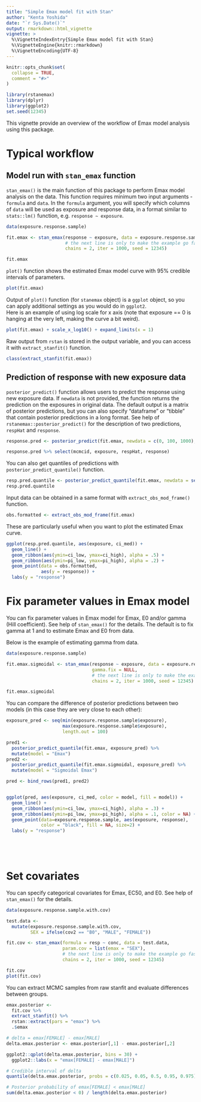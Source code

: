 ```yaml
---
title: "Simple Emax model fit with Stan"
author: "Kenta Yoshida"
date: "`r Sys.Date()`"
output: rmarkdown::html_vignette
vignette: >
  %\VignetteIndexEntry{Simple Emax model fit with Stan}
  %\VignetteEngine{knitr::rmarkdown}
  %\VignetteEncoding{UTF-8}
---
```


```r
knitr::opts_chunk$set(
  collapse = TRUE,
  comment = "#>"
)
```

```r
library(rstanemax)
library(dplyr)
library(ggplot2)
set.seed(12345)
```

This vignette provide an overview of the workflow of Emax model analysis using this package.


# Typical workflow

## Model run with `stan_emax` function

`stan_emax()` is the main function of this package to perform Emax model analysis on the data.
This function requires minimum two input arguments - `formula` and `data`.
In the `formula` argument, you will specify which columns of `data` will be used as exposure and response data, in a format similar to `stats::lm()` function, e.g. `response ~ exposure`.

```r
data(exposure.response.sample)

fit.emax <- stan_emax(response ~ exposure, data = exposure.response.sample,
                      # the next line is only to make the example go fast enough
                      chains = 2, iter = 1000, seed = 12345)
```

```r
fit.emax
```

`plot()` function shows the estimated Emax model curve with 95% credible intervals of parameters.

```r
plot(fit.emax)
```

Output of `plot()` function (for `stanemax` object) is a `ggplot` object, so you can apply additional settings as you would do in `ggplot2`.  
Here is an example of using log scale for x axis (note that exposure == 0 is hanging at the very left, making the curve a bit weird).

```r
plot(fit.emax) + scale_x_log10() + expand_limits(x = 1)
```


Raw output from `rstan` is stored in the output variable, and you can access it with `extract_stanfit()` function.

```r
class(extract_stanfit(fit.emax))
```

## Prediction of response with new exposure data

`posterior_predict()` function allows users to predict the response using new exposure data.
If `newdata` is not provided, the function returns the prediction on the exposures in original data.
The default output is a matrix of posterior predictions, but you can also specify "dataframe" or "tibble" that contain posterior predictions in a long format.
See help of `rstanemax::posterior_predict()` for the description of two predictions, `respHat` and `response`.

```r
response.pred <- posterior_predict(fit.emax, newdata = c(0, 100, 1000), returnType = "tibble")

response.pred %>% select(mcmcid, exposure, respHat, response)
```

You can also get quantiles of predictions with `posterior_predict_quantile()` function.

```r
resp.pred.quantile <- posterior_predict_quantile(fit.emax, newdata = seq(0, 5000, by = 100))
resp.pred.quantile
```

Input data can be obtained in a same format with `extract_obs_mod_frame()` function.

```r
obs.formatted <- extract_obs_mod_frame(fit.emax)
```

These are particularly useful when you want to plot the estimated Emax curve.

```r
ggplot(resp.pred.quantile, aes(exposure, ci_med)) +
  geom_line() + 
  geom_ribbon(aes(ymin=ci_low, ymax=ci_high), alpha = .5) +
  geom_ribbon(aes(ymin=pi_low, ymax=pi_high), alpha = .2) +
  geom_point(data = obs.formatted,
             aes(y = response)) +
  labs(y = "response")
```



# Fix parameter values in Emax model

You can fix parameter values in Emax model for Emax, E0 and/or gamma (Hill coefficient).
See help of `stan_emax()` for the details.
The default is to fix gamma at 1 and to estimate Emax and E0 from data.

Below is the example of estimating gamma from data.

```r
data(exposure.response.sample)

fit.emax.sigmoidal <- stan_emax(response ~ exposure, data = exposure.response.sample, 
                                gamma.fix = NULL,
                                # the next line is only to make the example go fast enough
                                chains = 2, iter = 1000, seed = 12345)
```

```r
fit.emax.sigmoidal
```

You can compare the difference of posterior predictions between two models (in this case they are very close to each other):

```r

exposure_pred <- seq(min(exposure.response.sample$exposure),
                     max(exposure.response.sample$exposure),
                     length.out = 100)

pred1 <- 
  posterior_predict_quantile(fit.emax, exposure_pred) %>% 
  mutate(model = "Emax")
pred2 <- 
  posterior_predict_quantile(fit.emax.sigmoidal, exposure_pred) %>% 
  mutate(model = "Sigmoidal Emax")

pred <- bind_rows(pred1, pred2)


ggplot(pred, aes(exposure, ci_med, color = model, fill = model)) +
  geom_line() + 
  geom_ribbon(aes(ymin=ci_low, ymax=ci_high), alpha = .3) +
  geom_ribbon(aes(ymin=pi_low, ymax=pi_high), alpha = .1, color = NA) +
  geom_point(data=exposure.response.sample, aes(exposure, response), 
             color = "black", fill = NA, size=2) +
  labs(y = "response")



 
```



# Set covariates

You can specify categorical covariates for Emax, EC50, and E0.
See help of `stan_emax()` for the details.


```r
data(exposure.response.sample.with.cov)

test.data <-
  mutate(exposure.response.sample.with.cov,
         SEX = ifelse(cov2 == "B0", "MALE", "FEMALE"))

fit.cov <- stan_emax(formula = resp ~ conc, data = test.data,
                     param.cov = list(emax = "SEX"),
                     # the next line is only to make the example go fast enough
                     chains = 2, iter = 1000, seed = 12345)
```

```r
fit.cov
plot(fit.cov)
```


You can extract MCMC samples from raw stanfit and evaluate differences between groups.

```r
emax.posterior <- 
  fit.cov %>% 
  extract_stanfit() %>% 
  rstan::extract(pars = "emax") %>% 
  .$emax

# delta = emax[FEMALE] - emax[MALE]
delta.emax.posterior <- emax.posterior[,1] - emax.posterior[,2]

ggplot2::qplot(delta.emax.posterior, bins = 30) +
  ggplot2::labs(x = "emax[FEMALE] - emax[MALE]")

# Credible interval of delta
quantile(delta.emax.posterior, probs = c(0.025, 0.05, 0.5, 0.95, 0.975))

# Posterior probability of emax[FEMALE] < emax[MALE]
sum(delta.emax.posterior < 0) / length(delta.emax.posterior)

```


